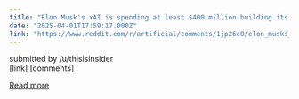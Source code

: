 ```yaml
---
title: "Elon Musk's xAI is spending at least $400 million building its supercomputer in Memphis. It's short on electricity."
date: "2025-04-01T17:59:17.000Z"
link: "https://www.reddit.com/r/artificial/comments/1jp26c0/elon_musks_xai_is_spending_at_least_400_million/"
---
```


submitted by    /u/thisisinsider  
 [link]   [comments]

[Read more](https://www.reddit.com/r/artificial/comments/1jp26c0/elon_musks_xai_is_spending_at_least_400_million/)
